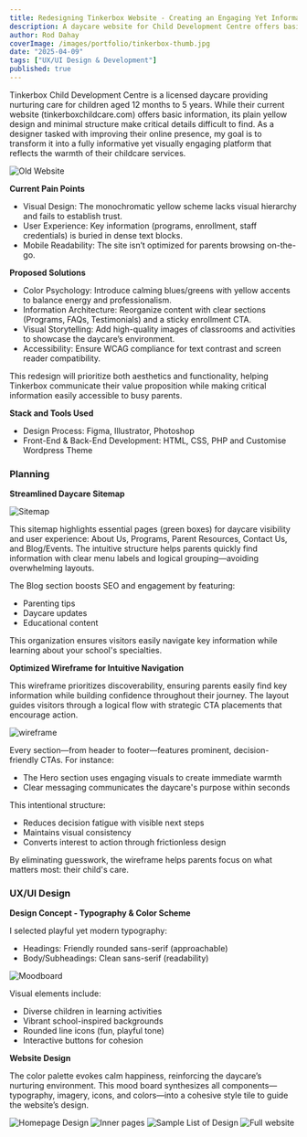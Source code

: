 ```yaml
---
title: Redesigning Tinkerbox Website - Creating an Engaging Yet Informative Digital Experience
description: A daycare website for Child Development Centre offers basic information, its plain yellow design and minimal structure make critical details difficult to find. 
author: Rod Dahay
coverImage: /images/portfolio/tinkerbox-thumb.jpg
date: "2025-04-09"
tags: ["UX/UI Design & Development"]
published: true
---
```


Tinkerbox Child Development Centre is a licensed daycare providing nurturing care for children aged 12 months to 5 years. While their current website (tinkerboxchildcare.com) offers basic information, its plain yellow design and minimal structure make critical details difficult to find. As a designer tasked with improving their online presence, my goal is to transform it into a fully informative yet visually engaging platform that reflects the warmth of their childcare services.

![Old Website](/images/portfolio/tinkerbox-oldwebsite.jpg)

**Current Pain Points**
+ Visual Design: The monochromatic yellow scheme lacks visual hierarchy and fails to establish trust.
+ User Experience: Key information (programs, enrollment, staff credentials) is buried in dense text blocks.
+ Mobile Readability: The site isn’t optimized for parents browsing on-the-go.

**Proposed Solutions**
+ Color Psychology: Introduce calming blues/greens with yellow accents to balance energy and professionalism.
+ Information Architecture: Reorganize content with clear sections (Programs, FAQs, Testimonials) and a sticky enrollment CTA.
+ Visual Storytelling: Add high-quality images of classrooms and activities to showcase the daycare’s environment.
+ Accessibility: Ensure WCAG compliance for text contrast and screen reader compatibility.

This redesign will prioritize both aesthetics and functionality, helping Tinkerbox communicate their value proposition while making critical information easily accessible to busy parents.

**Stack and Tools Used**
+ Design Process: Figma, Illustrator, Photoshop
+ Front-End & Back-End Development: HTML, CSS, PHP and Customise Wordpress Theme

### Planning
**Streamlined Daycare Sitemap**

![Sitemap](/images/portfolio/tinkerbox-sitemap.jpg)


This sitemap highlights essential pages (green boxes) for daycare visibility and user experience: About Us, Programs, Parent Resources, Contact Us, and Blog/Events. The intuitive structure helps parents quickly find information with clear menu labels and logical grouping—avoiding overwhelming layouts.

The Blog section boosts SEO and engagement by featuring:

+ Parenting tips
+ Daycare updates
+ Educational content

This organization ensures visitors easily navigate key information while learning about your school's specialties.

**Optimized Wireframe for Intuitive Navigation**

This wireframe prioritizes discoverability, ensuring parents easily find key information while building confidence throughout their journey. The layout guides visitors through a logical flow with strategic CTA placements that encourage action.

![wireframe](/images/portfolio/tinkerbox-wireframe.jpg)


Every section—from header to footer—features prominent, decision-friendly CTAs. For instance:

+ The Hero section uses engaging visuals to create immediate warmth
+ Clear messaging communicates the daycare's purpose within seconds

This intentional structure:

+ Reduces decision fatigue with visible next steps
+ Maintains visual consistency
+ Converts interest to action through frictionless design

By eliminating guesswork, the wireframe helps parents focus on what matters most: their child's care.


### UX/UI Design

**Design Concept - Typography & Color Scheme**

I selected playful yet modern typography:
+ Headings: Friendly rounded sans-serif (approachable)
+ Body/Subheadings: Clean sans-serif (readability)

![Moodboard](/images/portfolio/tinkerbox-moodboard.jpg)

Visual elements include:

- Diverse children in learning activities
- Vibrant school-inspired backgrounds
- Rounded line icons (fun, playful tone)
- Interactive buttons for cohesion


**Website Design**

The color palette evokes calm happiness, reinforcing the daycare’s nurturing environment. This mood board synthesizes all components—typography, imagery, icons, and colors—into a cohesive style tile to guide the website’s design.

![Homepage Design](/images/portfolio/tinkerbox-design01.jpg)
![Inner pages](/images/portfolio/tinkerbox-design02.jpg)
![Sample List of Design](/images/portfolio/tinkerbox-design03.jpg)
![Full website](/images/portfolio/tinkerbox-design04.jpg)







